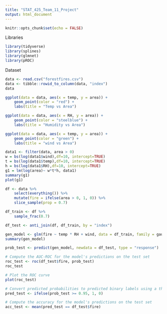 ```yaml
---
title: "STAT_425_Team_11_Project"
output: html_document
---
```


```r
knitr::opts_chunk$set(echo = FALSE)
```


Libraries
```r
library(tidyverse)
library(splines)
library(glmnet)
library(pROC)
```

Dataset
```r
data <- read.csv("forestfires.csv")
data <- tibble::rowid_to_column(data, "index")
data
```

```r
ggplot(data = data, aes(x = temp, y = area)) +
    geom_point(color = "red") +
    labs(title = "Temp vs Area")
```

```r
ggplot(data = data, aes(x = RH, y = area)) +
    geom_point(color = "steelblue") +
    labs(title = "Humidity vs Area")
```

```r
ggplot(data = data, aes(x = temp, y = area)) +
    geom_point(color = "green") +
    labs(title = "wind vs Area")
```

```r
data1 <- filter(data, area > 0)
w = bs(log(data1$wind),df=10, intercept=TRUE)
t = bs(log(data1$temp),df=10, intercept=TRUE)
h = bs(log(data1$RH),df=10, intercept=TRUE)
g1 = lm(log(area)~ w*t*h, data1)
summary(g1)
plot(g1)
```

```r
df <- data %>% 
    select(everything()) %>% 
    mutate(fire = ifelse(area > 0, 1, 0)) %>% 
    slice_sample(prop = 0.7)

df_train <- df %>% 
    sample_frac(0.7)

df_test <- anti_join(df, df_train, by = "index")
```

```r
gen_model <- glm(fire ~ temp * RH + wind, data = df_train, family = gaussian)
summary(gen_model)

prob_test <- predict(gen_model, newdata = df_test, type = "response")

# Compute the AUC-ROC for the model's predictions on the test set
roc_test <- roc(df_test$fire, prob_test)
roc_test

# Plot the ROC curve
plot(roc_test)

# Convert predicted probabilities to predicted binary labels using a threshold of 0.95
pred_test <- ifelse(prob_test >= 0.95, 1, 0)

# Compute the accuracy for the model's predictions on the test set
acc_test <- mean(pred_test == df_test$fire)

```

